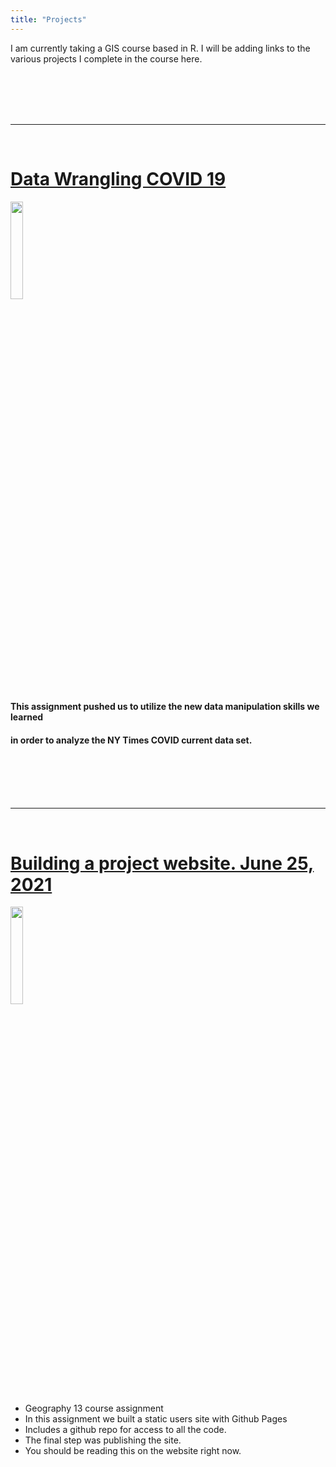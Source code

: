 ```yaml
---
title: "Projects"
---
```


I am currently taking a GIS course based in R. I will be adding links to the various projects I complete in the course here.  

<br><br><br><br>  
 
****  

<br>


# [<i class="fas fa-book"></i> Data Wrangling COVID 19](./geog13/docs/lab-02.html)
![](./geog13/img/lab-2-cap.png){width=20%}  

#### This assignment pushed us to utilize the new data manipulation skills we learned
#### in order to analyze the NY Times COVID current data set.


<br><br><br><br>  
 
****  

<br>

# [<i class="fas fa-book"></i> Building a project website. June 25, 2021](https://mikejohnson51.github.io/spds/lab-01.html)
![](./img/my-website-screenshot.png){width=20%}

- Geography 13 course assignment
- In this assignment we built a static users site with Github Pages 
- Includes a github repo for access to all the code.
- The final step was publishing the site.
- You should be reading this on the website right now.
